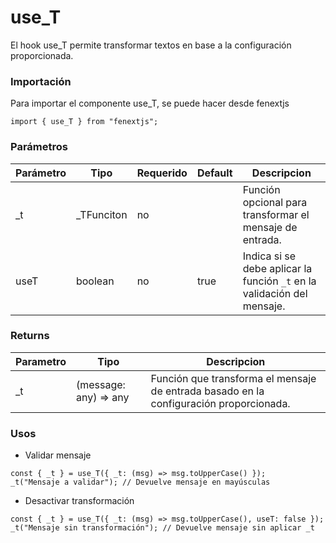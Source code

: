 # use_T

El hook use_T permite transformar textos en base a la configuración proporcionada.

### Importación

Para importar el componente use_T, se puede hacer desde fenextjs

```tsx copy
import { use_T } from "fenextjs";
```

### Parámetros

| Parámetro | Tipo | Requerido | Default | Descripcion |
| --------- | ---- | --------- | ------- | ----------- |
| _t | _TFunciton | no |  | Función opcional para transformar el mensaje de entrada. |
| useT | boolean | no | true | Indica si se debe aplicar la función `_t` en la validación del mensaje. |
### Returns

| Parametro | Tipo | Descripcion |
| --------- | ---- | ----------- |
| _t | (message: any) =\> any  | Función que transforma el mensaje de entrada basado en la configuración proporcionada. |
### Usos

- Validar mensaje

```tsx copy
const { _t } = use_T({ _t: (msg) => msg.toUpperCase() });
_t("Mensaje a validar"); // Devuelve mensaje en mayúsculas
```

- Desactivar transformación

```tsx copy
const { _t } = use_T({ _t: (msg) => msg.toUpperCase(), useT: false });
_t("Mensaje sin transformación"); // Devuelve mensaje sin aplicar _t
```

